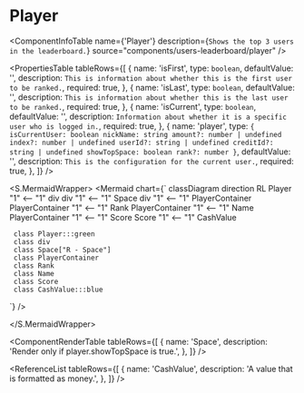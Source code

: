 

<Meta title="ApplicationModel/Components/UsersLeaderboard/Player/docs" />

# Player

<ComponentInfoTable
  name={'Player'}
  description={`Shows the top 3 users in the leaderboard.`}
  source="components/users-leaderboard/player"
/>

<PropertiesTable
  tableRows={[
    {
      name: 'isFirst',
      type: `boolean`,
      defaultValue: '',
      description: `This is information about whether this is the first user to be ranked.`,
      required: true,
    },
    {
      name: 'isLast',
      type: `boolean`,
      defaultValue: '',
      description: `This is information about whether this is the last user to be ranked.`,
      required: true,
    },
    {
      name: 'isCurrent',
      type: `boolean`,
      defaultValue: '',
      description: `Information about whether it is a specific user who is logged in.`,
      required: true,
    },
    {
      name: 'player',
      type: `{
              isCurrentUser: boolean
              nickName: string
              amount?: number | undefined
              index?: number | undefined
              userId?: string | undefined
              creditId?: string | undefined
              showTopSpace: boolean
              rank?: number
            }`,
      defaultValue: '',
      description: `This is the configuration for the current user.`,
      required: true,
    },
  ]}
/>

<S.MermaidWrapper>
<Mermaid
  chart={`
     classDiagram
     direction RL
     Player "1" <-- "1" div 
     div "1" <-- "1" Space
     div "1" <-- "1" PlayerContainer
     PlayerContainer "1" <-- "1" Rank 
     PlayerContainer "1" <-- "1" Name
     PlayerContainer "1" <-- "1" Score
     Score "1" <-- "1" CashValue

     class Player:::green
     class div
     class Space["R - Space"]
     class PlayerContainer
     class Rank
     class Name
     class Score
     class CashValue:::blue

`}
/>

</S.MermaidWrapper>

<ComponentRenderTable
  tableRows={[
    {
      name: 'Space',
      description: 'Render only if player.showTopSpace is true.',
    },
  ]}
/>

<ReferenceList
  tableRows={[
    {
      name: 'CashValue',
      description: 'A value that is formatted as money.',
    },
  ]}
/>
